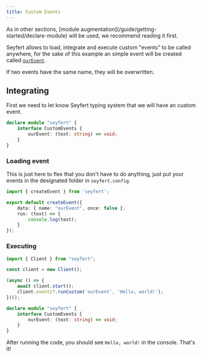 ```yaml
---
title: Custom Events
---
```


<Callout title="Module augmentation">
As in other sections, [module augmentation](/guide/getting-started/declare-module) will be used, we recommend reading it first.
</Callout>

Seyfert allows to load, integrate and execute custom "events" to be called anywhere, for the sake of this example an simple event will be created called <a href="https://cdn-useast1.kapwing.com/static/templates/our-meme-template-regular-50760e0b.webp" target="_blank">`ourEvent`</a>.

<Callout title="Overwriting events">
If two events have the same name, they will be overwritten.
</Callout>

## Integrating

First we need to let know Seyfert typing system that we will have an custom event.

```ts title="index.ts"
declare module "seyfert" {
	interface CustomEvents {
		ourEvent: (text: string) => void;
	}
}
```

### Loading event

This is just here to flex that you don't have to do anything, just put your events in the designated folder in `seyfert.config`.

```ts
import { createEvent } from 'seyfert';

export default createEvent({
	data: { name: "ourEvent", once: false },
	run: (text) => {
		console.log(text);
	}
});
```

### Executing

```ts title="index.ts"
import { Client } from "seyfert";

const client = new Client();

(async () => {
	await client.start();
	client.events?.runCustom('ourEvent', 'Hello, world!');
})();

declare module "seyfert" {
	interface CustomEvents {
		ourEvent: (text: string) => void;
	}
}
```

After running the code, you should see `Hello, world!` in the console. That's it!